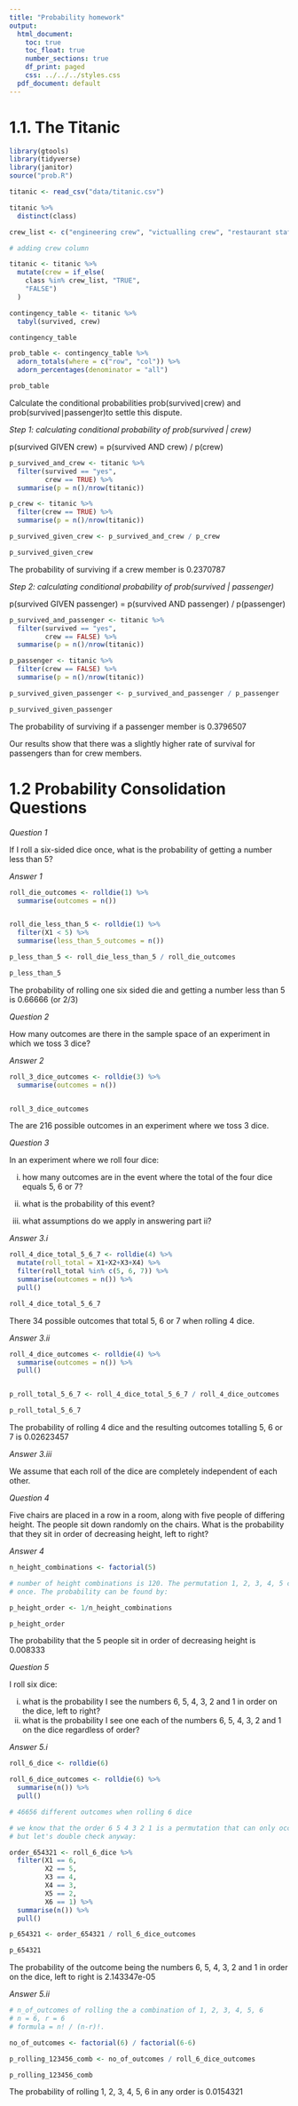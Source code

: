 ```yaml
---
title: "Probability homework"
output:
  html_document:
    toc: true
    toc_float: true
    number_sections: true
    df_print: paged
    css: ../../../styles.css
  pdf_document: default
---
```


# 1.1. The Titanic

```r

library(gtools)
library(tidyverse)
library(janitor)
source("prob.R")

titanic <- read_csv("data/titanic.csv")

```


```r

titanic %>% 
  distinct(class)

crew_list <- c("engineering crew", "victualling crew", "restaurant staff", "deck crew")

# adding crew column

titanic <- titanic %>% 
  mutate(crew = if_else(
    class %in% crew_list, "TRUE", 
    "FALSE")
  )

```

```r

contingency_table <- titanic %>% 
  tabyl(survived, crew)

contingency_table

prob_table <- contingency_table %>% 
  adorn_totals(where = c("row", "col")) %>% 
  adorn_percentages(denominator = "all")

prob_table

```

Calculate the conditional probabilities prob(survived∣crew)
and prob(survived∣passenger)to settle this dispute.

*Step 1: calculating conditional probability of prob(survived | crew)*

p(survived GIVEN crew) = p(survived AND crew) / p(crew)

```r



p_survived_and_crew <- titanic %>% 
  filter(survived == "yes",
         crew == TRUE) %>% 
  summarise(p = n()/nrow(titanic))

p_crew <- titanic %>% 
  filter(crew == TRUE) %>% 
  summarise(p = n()/nrow(titanic))

p_survived_given_crew <- p_survived_and_crew / p_crew

p_survived_given_crew


```

The probability of surviving if a crew member is 0.2370787

*Step 2: calculating conditional probability of prob(survived | passenger)*

p(survived GIVEN passenger) = p(survived AND passenger) / p(passenger)

```r

p_survived_and_passenger <- titanic %>% 
  filter(survived == "yes",
         crew == FALSE) %>% 
  summarise(p = n()/nrow(titanic))

p_passenger <- titanic %>% 
  filter(crew == FALSE) %>% 
  summarise(p = n()/nrow(titanic))

p_survived_given_passenger <- p_survived_and_passenger / p_passenger

p_survived_given_passenger

```

The probability of surviving if a passenger member is 0.3796507

Our results show that there was a slightly higher rate of survival for passengers
than for crew members. 

# 1.2 Probability Consolidation Questions

*Question 1*

If I roll a six-sided dice once, what is the probability of getting a number less than 5?
 
*Answer 1*

```r

roll_die_outcomes <- rolldie(1) %>% 
  summarise(outcomes = n())


roll_die_less_than_5 <- rolldie(1) %>% 
  filter(X1 < 5) %>% 
  summarise(less_than_5_outcomes = n())

p_less_than_5 <- roll_die_less_than_5 / roll_die_outcomes

p_less_than_5


```

The probability of rolling one six sided die and getting a number less than 5
is 0.66666 (or 2/3)


*Question 2*

How many outcomes are there in the sample space of an experiment in which we 
toss 3 dice?

*Answer 2* 

```r

roll_3_dice_outcomes <- rolldie(3) %>% 
  summarise(outcomes = n())


roll_3_dice_outcomes 

```

The are 216 possible outcomes in an experiment where we toss 3 dice.


*Question 3*

In an experiment where we roll four dice:

i. how many outcomes are in the event where the total of the four dice equals 5, 
6 or 7?

ii. what is the probability of this event?

iii. what assumptions do we apply in answering part ii?

*Answer 3.i*

```r

roll_4_dice_total_5_6_7 <- rolldie(4) %>% 
  mutate(roll_total = X1+X2+X3+X4) %>% 
  filter(roll_total %in% c(5, 6, 7)) %>% 
  summarise(outcomes = n()) %>% 
  pull()

roll_4_dice_total_5_6_7

```

There 34 possible outcomes that total 5, 6 or 7 when rolling 4 dice. 

*Answer 3.ii*

```r

roll_4_dice_outcomes <- rolldie(4) %>% 
  summarise(outcomes = n()) %>% 
  pull()


p_roll_total_5_6_7 <- roll_4_dice_total_5_6_7 / roll_4_dice_outcomes

p_roll_total_5_6_7
```

The probability of rolling 4 dice and the resulting outcomes totalling 5, 6 or 
7 is 0.02623457


*Answer 3.iii*

We assume that each roll of the dice are completely independent of each other.


*Question 4*

Five chairs are placed in a row in a room, along with five people of differing height.
The people sit down randomly on the chairs. What is the probability that they sit 
in order of decreasing height, left to right?

*Answer 4*

```r

n_height_combinations <- factorial(5)

# number of height combinations is 120. The permutation 1, 2, 3, 4, 5 can only occur
# once. The probability can be found by:

p_height_order <- 1/n_height_combinations

p_height_order

```

The probability that the 5 people sit in order of decreasing height is 0.008333

*Question 5*

I roll six dice:

i. what is the probability I see the numbers 6, 5, 4, 3, 2 and 1 in order on the dice,
left to right?
ii. what is the probability I see one each of the numbers 6, 5, 4, 3, 2 and 1 on the 
dice regardless of order?

*Answer 5.i*


```r

roll_6_dice <- rolldie(6) 

roll_6_dice_outcomes <- rolldie(6) %>% 
  summarise(n()) %>% 
  pull()

# 46656 different outcomes when rolling 6 dice

# we know that the order 6 5 4 3 2 1 is a permutation that can only occur once,
# but let's double check anyway:

order_654321 <- roll_6_dice %>% 
  filter(X1 == 6,
         X2 == 5,
         X3 == 4,
         X4 == 3,
         X5 == 2,
         X6 == 1) %>% 
  summarise(n()) %>% 
  pull()

p_654321 <- order_654321 / roll_6_dice_outcomes

p_654321


```

The probability of the outcome being the numbers 6, 5, 4, 3, 2 and 1 in order on 
the dice, left to right is 2.143347e-05

*Answer 5.ii*


```r

# n_of_outcomes of rolling the a combination of 1, 2, 3, 4, 5, 6
# n = 6, r = 6 
# formula = n! / (n-r)!.

no_of_outcomes <- factorial(6) / factorial(6-6)

p_rolling_123456_comb <- no_of_outcomes / roll_6_dice_outcomes

p_rolling_123456_comb

```

The probability of rolling 1, 2, 3, 4, 5, 6 in any order is 0.0154321


